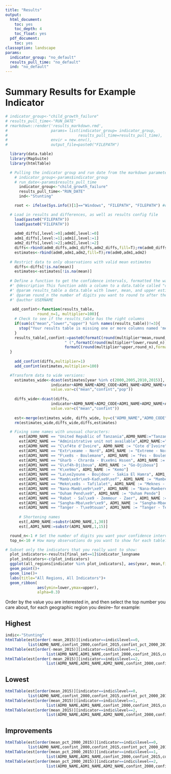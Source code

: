 ```yaml
---
title: "Results"
output:
  html_document: 
    toc: yes
    toc_depth: 4
    toc_float: yes
  pdf_document:
    toc: yes
classoption: landscape
params:
  indicator_group: "no_default"
  results_pull_time: "no_default"
  ind: "no_default"
---
```


# Summary Results for Example Indicator

```r
  
# indicator_group<-"child_growth_failure"
# results_pull_time<-"RUN_DATE"
# rmarkdown::render('results_markdown.rmd',
#                   params= list(indicator_group= indicator_group,
#                               results_pull_time=results_pull_time),
#                   envir = new.env(),
#                   output_file=paste0("FILEPATH")

  library(data.table)
  library(MapSuite)
  library(htmlTable)

  # Pulling the indicator group and run date from the markdown parameters
    # indicator_group<-params$indicator_group
    # run_date<-params$results_pull_time
      indicator_group<-"child_growth_failure"
      results_pull_time<-"RUN_DATE"
      ind<-"Stunting"

    root <- ifelse(Sys.info()[1]=="Windows", "FILEPATH", "FILEPATH") #discovering what system the code is running on-- the cluster, windows, etc.

  # Load in results and differences, as well as results config file
    load(paste0("FILEPATH"))
    load(paste0("FILEPATH"))
    
    adm0_diffs[,level:=0];adm0[,level:=0]
    adm1_diffs[,level:=1];adm1[,level:=1]
    adm2_diffs[,level:=2];adm2[,level:=2]
    diffs<-rbind(adm0_diffs,adm1_diffs,adm2_diffs,fill=T);rm(adm0_diffs,adm1_diffs,adm2_diffs)
    estimates<-rbind(adm0,adm1,adm2,fill=T);rm(adm0,adm1,adm2)
    
  # Restrict data to only observations with valid mean estimates
    diffs<-diffs[!is.na(mean)]
    estimates<-estimates[!is.na(mean)]
    
  # Define a function to get the confidence intervals, formatted the way you want them in the paper 
  #' @description This function adds a column to a data.table called "confint", which is a nicely formatted confidence interval.
  #' @param results_table a data.table with lower, mean, and upper estimates, and columns named "lower", "mean", and "upper"
  #' @param round_n the number of digits you want to round to after the decimal point.
  #' @author USERNAME
  
   add_confint<-function(results_table,
              round_n=1, multiplier=100){
    # Check to see if the results_table has the right columns
    if(sum(c("mean","lower","upper") %in% names(results_table))!=3){
      stop("Your results table is missing one or more columns named 'mean', 'lower', and 'upper'")
    }
    results_table[,confint:=paste0(formatC(round(multiplier*mean,round_n),format="f", digits=round_n),"%",
                          " (",formatC(round(multiplier*lower,round_n),format="f", digits=round_n),"-",
                          formatC(round(multiplier*upper,round_n),format="f", digits=round_n),")")] 
  }
    
    add_confint(diffs,multiplier=1)
    add_confint(estimates,multiplier=100)

  #Transform data to wide versions:
    estimates_wide<-dcast(estimates[year %in% c(2000,2005,2010,2015)],
                    indicator+ADM0_NAME+ADM2_CODE+ADM1_NAME+ADM2_NAME+ADM1_CODE+ADM0_CODE+level~year,
                    value.var=c("mean","confint","pop"))
  
    diffs_wide<-dcast(diffs,
                    indicator+ADM0_NAME+ADM2_CODE+ADM1_NAME+ADM2_NAME+ADM1_CODE+ADM0_CODE+level~year,
                    value.var=c("mean","confint"))
    
    est<-merge(estimates_wide, diffs_wide, by=c("ADM0_NAME","ADM0_CODE","ADM1_NAME","ADM1_CODE","ADM2_NAME","ADM2_CODE","level","indicator"),all.x=T)
    rm(estimates_wide,diffs_wide,diffs,estimates)

  # Fixing some names with unusual characters:
      est[ADM0_NAME == "United Republic of Tanzania",ADM0_NAME:="Tanzania"]
      est[ADM2_NAME == "Administrative unit not available",ADM2_NAME:="AdminNotAvail"]
      est[ADM0_NAME == "C\xf4te d'Ivoire", ADM0_NAME := "Cote d'Ivoire"]
      est[ADM1_NAME == "Extr\xeame - Nord", ADM1_NAME := "Extreme - Nord"]
      est[ADM1_NAME == "F\xe8s - Boulemane", ADM1_NAME := "Fes - Boulemane"]
      est[ADM1_NAME == "Gharb - Chrarda - B\xe9ni Hssen", ADM1_NAME := "Gharb - Chrarda - Beni Hssen"]
      est[ADM1_NAME == "G\xf4h-Djiboua", ADM1_NAME := "Go-Djiboua"]
      est[ADM1_NAME == "K\xe9mo", ADM1_NAME := "Kemo"]
      est[ADM1_NAME == "La\xe2youne - Boujdour - Sakia El Hamra", ADM1_NAME := "Laayoune - Boujdour - Sakia El Hamra"]
      est[ADM1_NAME == "Mamb\xe9r\xe9-Kad\xe9\xef", ADM1_NAME := "Mambere-Kadei"]
      est[ADM1_NAME == "Mekn\xe8s - Tafilalet", ADM1_NAME := "Meknes - Tafilalet"]
      est[ADM1_NAME == "Nana-Mamb\xe9r\xe9", ADM1_NAME := "Nana-Mambere"]
      est[ADM1_NAME == "Ouham Pend\xe9", ADM1_NAME := "Ouham Pende"]
      est[ADM1_NAME == "Rabat - Sal\xe9 - Zemmour - Zaer", ADM1_NAME := "Rabat - Sale - Zemmour - Zaer"]
      est[ADM1_NAME == "Sangha-Mba\xe9r\xe9", ADM1_NAME := "Sangha-Mbaere"]
      est[ADM1_NAME == "Tanger - T\xe9touan", ADM1_NAME := "Tanger - Tetouan"]
      
      # Shortening names
      est[,ADM0_NAME:=substr(ADM0_NAME,1,30)]
      est[,ADM1_NAME:=substr(ADM1_NAME,1,15)]

  round_n<-1 # Set the number of digits you want your confidence intervals to be rounded to
  top_n<-10 # How many observations do you want to show for each table?
```

```r
# Subset only the indicators that you really want to show:
  plot_indicators<-results[final_set==1]$indicator_longname
  plot_indicators<-c(plot_indicators)
  ggplot(all_regions[indicator %in% plot_indicators], aes(year, mean,fill=indicator,color=indicator))+
  geom_point()+
  geom_line()+
  labs(title="All Regions, All Indicators")+
  geom_ribbon(
              aes(ymin=lower,ymax=upper),
              alpha=0.3)
```

Order by the value you are interested in, and then select the top number you care about, for each geographic region you desire-- for example: 

## Highest

```r
indic<-"Stunting"
htmlTable(est[order(-mean_2015)][indicator==indic&level==0,
          list(ADM0_NAME,confint_2000,confint_2015,confint_pct_2000_2015)][1:top_n])
htmlTable(est[order(-mean_2015)][indicator==indic&level==1,
                  list(ADM0_NAME,ADM1_NAME,confint_2000,confint_2015,confint_pct_2000_2015)][1:top_n])
htmlTable(est[order(-mean_2015)][indicator==indic&level==2,
                  list(ADM0_NAME,ADM1_NAME,ADM2_NAME,confint_2000,confint_2015,confint_pct_2000_2015)][1:top_n])
```

## Lowest

```r
htmlTable(est[order(mean_2015)][indicator==indic&level==0,
          list(ADM0_NAME,confint_2000,confint_2015,confint_pct_2000_2015)][1:top_n])
htmlTable(est[order(mean_2015)][indicator==indic&level==1,
                  list(ADM0_NAME,ADM1_NAME,confint_2000,confint_2015,confint_pct_2000_2015)][1:top_n])
htmlTable(est[order(mean_2015)][indicator==indic&level==2,
                  list(ADM0_NAME,ADM1_NAME,ADM2_NAME,confint_2000,confint_2015,confint_pct_2000_2015)][1:top_n])

```

## Improvements

```r
htmlTable(est[order(mean_pct_2000_2015)][indicator==indic&level==0,
          list(ADM0_NAME,confint_2000,confint_2015,confint_pct_2000_2015)][1:top_n])
htmlTable(est[order(mean_pct_2000_2015)][indicator==indic&level==1,
                  list(ADM0_NAME,ADM1_NAME,confint_2000,confint_2015,confint_pct_2000_2015)][1:top_n])
htmlTable(est[order(mean_pct_2000_2015)][indicator==indic&level==2,
                  list(ADM0_NAME,ADM1_NAME,ADM2_NAME,confint_2000,confint_2015,confint_pct_2000_2015)][1:top_n])
```
